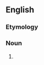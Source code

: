 ==English==

===Etymology===
{{prefix|en|astro|photograph}}

===Noun===
{{en-noun}}

# {{alternative form of|en|astrophoto}}